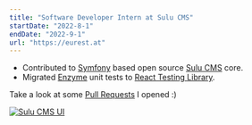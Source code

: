 ```yaml
---
title: "Software Developer Intern at Sulu CMS"
startDate: "2022-8-1"
endDate: "2022-9-1"
url: "https://eurest.at"
---
```


- Contributed to [Symfony](https://symfony.com/) based open source [Sulu CMS](https://sulu.io/) core.
- Migrated [Enzyme](https://enzymejs.github.io/enzyme/) unit tests to [React Testing Library](https://testing-library.com/docs/react-testing-library/intro/).

Take a look at some [Pull Requests](https://github.com/sulu/sulu/pulls?page=1&q=is%3Apr+author%3Ab3h3m0th) I opened :)

[![Sulu CMS UI](https://camo.githubusercontent.com/875ac7729f01a12cf9f41015c00cdb3101a90f3a77f45798720749e74860eafb/68747470733a2f2f73756c752e696f2f75706c6f6164732f6d656469612f383030784032782f30372f3136372d657a6769662e6769663f763d32)](https://github.com/sulu/sulu)
